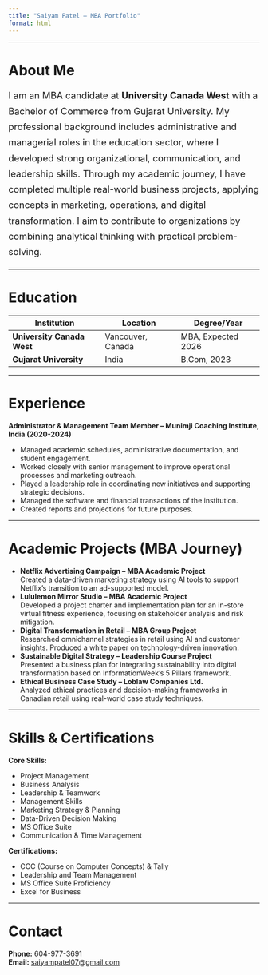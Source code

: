 ```yaml
---
title: "Saiyam Patel – MBA Portfolio"
format: html
---
```



---


# About Me
<p style="font-size:1.15rem;line-height:1.7;">
I am an MBA candidate at <b>University Canada West</b> with a Bachelor of Commerce from Gujarat University. My professional background includes administrative and managerial roles in the education sector, where I developed strong organizational, communication, and leadership skills. Through my academic journey, I have completed multiple real-world business projects, applying concepts in marketing, operations, and digital transformation. I aim to contribute to organizations by combining analytical thinking with practical problem-solving.
</p>

---


# Education

| Institution                | Location          | Degree/Year         |
|----------------------------|-------------------|---------------------|
| **University Canada West** | Vancouver, Canada | MBA, Expected 2026  |
| **Gujarat University**     | India             | B.Com, 2023         |

---


# Experience
**Administrator & Management Team Member – Munimji Coaching Institute, India (2020-2024)**

- Managed academic schedules, administrative documentation, and student engagement.
- Worked closely with senior management to improve operational processes and marketing outreach.
- Played a leadership role in coordinating new initiatives and supporting strategic decisions.
- Managed the software and financial transactions of the institution.
- Created reports and projections for future purposes.

---


# Academic Projects (MBA Journey)
- **Netflix Advertising Campaign – MBA Academic Project**  
  Created a data-driven marketing strategy using AI tools to support Netflix's transition to an ad-supported model.
- **Lululemon Mirror Studio – MBA Academic Project**  
  Developed a project charter and implementation plan for an in-store virtual fitness experience, focusing on stakeholder analysis and risk mitigation.
- **Digital Transformation in Retail – MBA Group Project**  
  Researched omnichannel strategies in retail using AI and customer insights. Produced a white paper on technology-driven innovation.
- **Sustainable Digital Strategy – Leadership Course Project**  
  Presented a business plan for integrating sustainability into digital transformation based on InformationWeek’s 5 Pillars framework.
- **Ethical Business Case Study – Loblaw Companies Ltd.**  
  Analyzed ethical practices and decision-making frameworks in Canadian retail using real-world case study techniques.

---


# Skills & Certifications
**Core Skills:**

- Project Management
- Business Analysis
- Leadership & Teamwork
- Management Skills
- Marketing Strategy & Planning
- Data-Driven Decision Making
- MS Office Suite
- Communication & Time Management

**Certifications:**

- CCC (Course on Computer Concepts) & Tally
- Leadership and Team Management
- MS Office Suite Proficiency
- Excel for Business

---


# Contact

**Phone:** 604-977-3691  
**Email:** [saiyampatel07@gmail.com](mailto:saiyampatel07@gmail.com)

